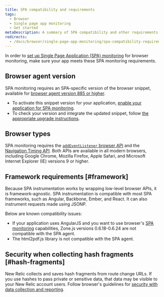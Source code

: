 ```yaml
---
title: SPA compatibility and requirements
tags:
  - Browser
  - Single page app monitoring
  - Get started
metaDescription: A summary of SPA compatibility and other requirements for browser.
redirects:
  - /docs/browser/single-page-app-monitoring/spa-compatibility-requirements
---
```


In order to [set up Single Page Application (SPA) monitoring](/docs/browser/single-page-app-monitoring/get-started/add-apps-single-page-app-monitoring) for browser monitoring, make sure your app meets these SPA monitoring requirements.

## Browser agent version

SPA monitoring requires an SPA-specific version of the browser snippet, available for [browser agent version 885 or higher](/docs/release-notes/new-relic-browser-release-notes/browser-agent-release-notes).

* To activate this snippet version for your application, [enable your application for SPA monitoring](/docs/browser/single-page-app-monitoring/get-started/add-apps-single-page-app-monitoring).
* To check your version and integrate the updated snippet, follow [the appropriate upgrade instructions](/docs/browser/new-relic-browser/installation-configuration/upgrading-browser-agent).

## Browser types

SPA monitoring requires the [`addEventListener` browser API](https://developer.mozilla.org/en-US/docs/Web/API/EventTarget/addEventListener) and the [Navigation Timing API](/docs/browser/new-relic-browser/browser-agent-apis/navigation-timing-api). Both APIs are available in all modern browsers, including Google Chrome, Mozilla Firefox, Apple Safari, and Microsoft Internet Explorer (IE) versions 9 or higher.

## Framework requirements [#framework]

Because SPA instrumentation works by wrapping low-level browser APIs, it is framework-agnostic. SPA instrumentation is compatible with most SPA frameworks, such as Angular, Backbone, Ember, and React. It can also instrument requests made using JSONP.

Below are known compatibility issues:

* If your application uses AngularJS and you want to use browser's [SPA monitoring](/docs/browser/single-page-app-monitoring/get-started/welcome-single-page-app-monitoring) capabilities, Zone.js versions 0.6.18-0.6.24 are not compatible with the SPA agent.
* The html2pdf.js library is not compatible with the SPA agent.

## Security when collecting hash fragments [#hash-fragments]

New Relic collects and saves hash fragments from route change URLs. If you use hashes to pass private or sensitive data, that data may be visible to your New Relic account users. Follow browser's guidelines for [security with data collection and reporting](/docs/browser/new-relic-browser/performance-quality/security-new-relic-browser).
